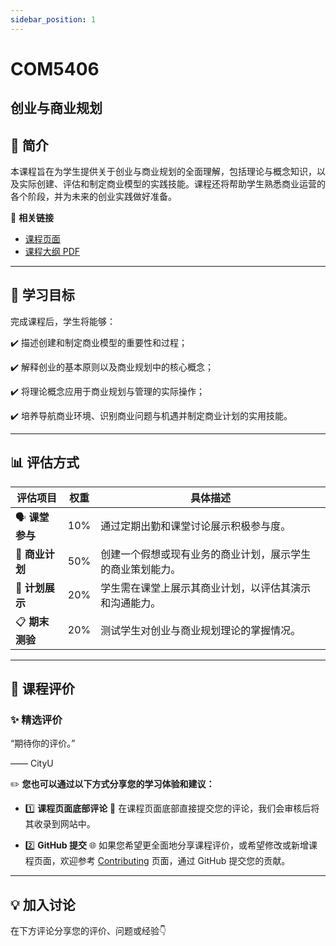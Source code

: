 ```yaml
---
sidebar_position: 1
---
```


# COM5406
## 创业与商业规划

## **📘 简介**
本课程旨在为学生提供关于创业与商业规划的全面理解，包括理论与概念知识，以及实际创建、评估和制定商业模型的实践技能。课程还将帮助学生熟悉商业运营的各个阶段，并为未来的创业实践做好准备。

🔗 **相关链接**
- [课程页面](https://www.cityu.edu.hk/catalogue/pg/202425/course/COM5406.htm)
- [课程大纲 PDF](https://www.cityu.edu.hk/catalogue/pg/202425/course/COM5406.pdf)

---

## **🎯 学习目标**

完成课程后，学生将能够：

✔️ 描述创建和制定商业模型的重要性和过程；

✔️ 解释创业的基本原则以及商业规划中的核心概念；

✔️ 将理论概念应用于商业规划与管理的实际操作；

✔️ 培养导航商业环境、识别商业问题与机遇并制定商业计划的实用技能。

---

## **📊 评估方式**

| **评估项目**          | **权重** | **具体描述**                                                                                       |
|----------------------|---------|---------------------------------------------------------------------------------------------------|
| 🗣️ **课堂参与**         | 10%     | 通过定期出勤和课堂讨论展示积极参与度。                                                               |
| 📑 **商业计划**        | 50%     | 创建一个假想或现有业务的商业计划，展示学生的商业策划能力。                                               |
| 🎤 **计划展示**        | 20%     | 学生需在课堂上展示其商业计划，以评估其演示和沟通能力。                                                  |
| 📋 **期末测验**        | 20%     | 测试学生对创业与商业规划理论的掌握情况。                                                               |

---

## **💬 课程评价**

### ✨ **精选评价**
<div className={commentStyles.commentBox}>
    <p className={commentStyles.commentText}>
        “期待你的评价。”
    </p>
    <p className={commentStyles.commentAuthor}>—— CityU</p>
</div>

✏️ **您也可以通过以下方式分享您的学习体验和建议：**

- 1️⃣ **课程页面底部评论**
💬 在课程页面底部直接提交您的评论，我们会审核后将其收录到网站中。

- 2️⃣ **GitHub 提交**
🌐 如果您希望更全面地分享课程评价，或希望修改或新增课程页面，欢迎参考 [Contributing](https://penjc.github.io/CityU/contributing) 页面，通过 GitHub 提交您的贡献。

---

## **💡 加入讨论**

在下方评论分享您的评价、问题或经验👇
<Utterances />
